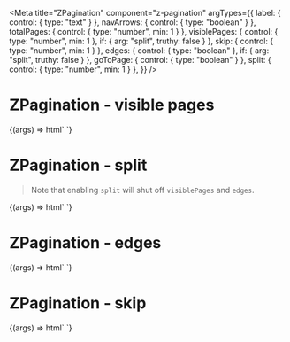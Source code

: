 
<Meta title="ZPagination" component="z-pagination" argTypes={{
  label: { control: { type: "text" } },
  navArrows: { control: { type: "boolean" } },
  totalPages: { control: { type: "number", min: 1 } },
  visiblePages: { control: { type: "number", min: 1 }, if: { arg: "split", truthy: false } },
  skip: { control: { type: "number", min: 1 } },
  edges: { control: { type: "boolean" }, if: { arg: "split", truthy: false } },
  goToPage: { control: { type: "boolean" } },
  split: { control: { type: "number", min: 1 } },
}} />

# ZPagination - visible pages

<Canvas>
  <Story
    name="ZPagination - visible pages"
    args={{
      label: '',
      navArrows: true,
      totalPages: 201,
      visiblePages: 5,
      goToPage: false,
      split: false,
      skip: false,
      edges: false,
    }}
    parameters={{
      controls: {
        exclude: ["split"],
      }
    }}
  >
    {(args) => html`
      <z-pagination
        .label=${args.label}
        .navArrows=${args.navArrows}
        .totalPages=${args.totalPages}
        .visiblePages=${args.visiblePages}
        .skip=${args.skip}
        .goToPage=${args.goToPage}
        .edges=${args.edges}
      ></z-pagination>
    `}
  </Story>
</Canvas>

# ZPagination - split

> Note that enabling `split` will shut off `visiblePages` and `edges`.

<Canvas>
  <Story
    name="ZPagination - split"
    args={{
      label: '',
      navArrows: true,
      totalPages: 201,
      split: 1,
      skip: false,
      goToPage: false,
    }}
    parameters={{
      controls: {
        exclude: ["edges", "visiblePages"],
      }
    }}
  >
    {(args) => html`
      <z-pagination
        .label=${args.label}
        .navArrows=${args.navArrows}
        .totalPages=${args.totalPages}
        .split=${args.split}
        .skip=${args.skip}
        .goToPage=${args.goToPage}
      ></z-pagination>
    `}
  </Story>
</Canvas>

# ZPagination - edges

<Canvas>
  <Story
    name="ZPagination - edges"
    args={{
      label: '',
      navArrows: true,
      totalPages: 201,
      visiblePages: 5,
      edges: true,
      goToPage: false,
      skip: false,
      split: false,
    }}
    parameters={{
      controls: {
        exclude: ["split"],
      }
    }}
  >
    {(args) => html`
      <z-pagination
        .label=${args.label}
        .navArrows=${args.navArrows}
        .totalPages=${args.totalPages}
        .visiblePages=${args.visiblePages}
        .edges=${args.edges}
        .skip=${args.skip}
        .goToPage=${args.goToPage}
      ></z-pagination>
    `}
  </Story>
</Canvas>

# ZPagination - skip

<Canvas>
  <Story
    name="ZPagination - skip"
    args={{
      label: '',
      navArrows: true,
      totalPages: 201,
      visiblePages: 5,
      skip: 10,
      goToPage: false,
      edges: false,
      split: false,
    }}
  >
    {(args) => html`
      <z-pagination
        .label=${args.label}
        .navArrows=${args.navArrows}
        .totalPages=${args.totalPages}
        .visiblePages=${args.visiblePages}
        .skip=${args.skip}
        .goToPage=${args.goToPage}
        .edges=${args.edges}
        .split=${args.split}
      ></z-pagination>
    `}
  </Story>
</Canvas>

<ArgsTable of="z-pagination" />
